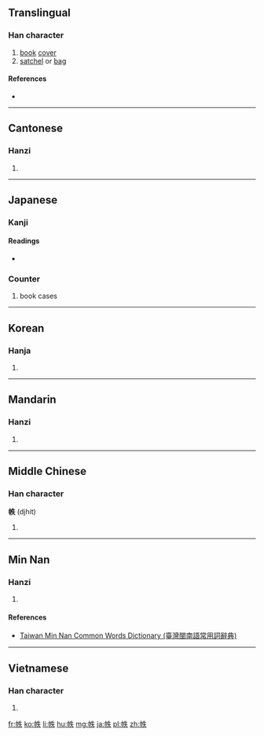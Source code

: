 ==Translingual==

===Han character===
{{Han char|rn=50|rad=巾|as=05|sn=8|four=4523<sub>0</sub>|canj=中月竹手人 (LBHQO)|ids=⿰[[巾]][[失]]}}

# [[book]] [[cover]]
# [[satchel]] or [[bag]]

====References====
* {{Han ref|kx=0330.040|dkj=08852|dj=0635.230|hdz=10734.020|uh=5E19|ud=24089|bh=CC6F|bd=52335}}

----

==Cantonese==

===Hanzi===
{{yue-hanzi|jyut=[[dit6]]|y=dit6}}

# {{defn|lang=yue|sort=巾05}}

----

==Japanese==

===Kanji===
{{ja-kanji|grade=|rs=巾05}}

====Readings====
* {{ja-readings|on=[[ちつ]] (chitsu)|kun=[[ふまき]] (fumaki)}}

===Counter===
{{ja-pos|ちつ|counter}}

# book cases

----

==Korean==

===Hanja===
{{ko-hanja|hangeul=[[질]], [[절]]|rv=jil, jeol|mr=chil, chŏl}}

# {{defn|lang=ko|sort=巾05}}

----

==Mandarin==

===Hanzi===
{{cmn-hanzi|pin=[[zhì]] ([[zhi4]])|wg=chih<sup>4</sup>}}

# {{defn|lang=cmn|sort=巾05}}

----

==Middle Chinese==

===Han character===
'''帙''' (djhit)

# {{defn|lang=ltc|sort=巾05}}

----

==Min Nan==

===Hanzi===
{{nan-hanzi|tlpa=[[tia̍t]] (tiat<sup>8</sup>)}}

# {{defn|lang=nan|sort=巾05}}

====References====
*[http://twblg.dict.edu.tw/holodict_new/index.html Taiwan Min Nan Common Words Dictionary (臺灣閩南語常用詞辭典)]

----

==Vietnamese==
===Han character===
{{vi-hantu|[[trật]], [[chật]]|rs=巾05}}

# {{defn|lang=vi|sort=巾05}}

[[fr:帙]]
[[ko:帙]]
[[li:帙]]
[[hu:帙]]
[[mg:帙]]
[[ja:帙]]
[[pl:帙]]
[[zh:帙]]